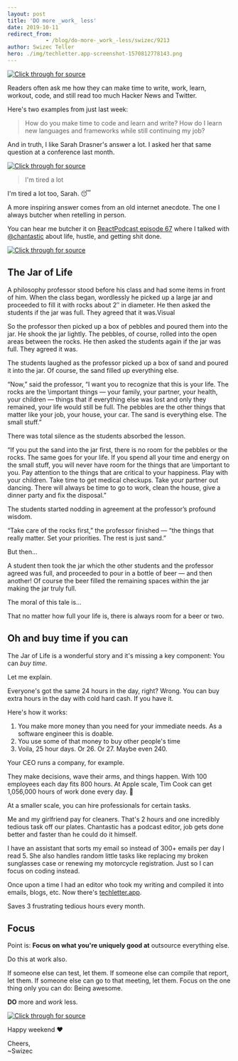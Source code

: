 ```yaml
---
layout: post
title: 'DO more _work_ less'
date: 2019-10-11
redirect_from: 
            - /blog/do-more-_work_-less/swizec/9213
author: Swizec Teller
hero: ./img/techletter.app-screenshot-1570812778143.png
---
```

[![Click through for source](./img/techletter.app-screenshot-1570812778143.png)](https://www.instagram.com/swizec/p/BjTbTegl3pM/)





Readers often ask me how they can make time to write, work, learn, workout, code, and still read too much Hacker News and Twitter.



Here's two examples from just last week:



> How do you make time to code and learn and write? How do I learn new languages and frameworks while still continuing my job?



And in truth, I like Sarah Drasner's answer a lot. I asked her that same question at a conference last month.





[![Click through for source](./img/techletter.app-screenshot-1570812778815.png)](https://twitter.com/Swizec/status/1172603915801522176)





> I'm tired a lot



I'm tired a lot too, Sarah. 😴



A more inspiring answer comes from an old internet anecdote. The one I always butcher when retelling in person.



You can hear me butcher it on [ReactPodcast episode 67](https://reactpodcast.com/67) where I talked with [@chantastic](https://twitter.com/chantastic) about life, hustle, and getting shit done.





[![Click through for source](./img/techletter.app-screenshot-1570812778432.png)](https://twitter.com/chantastic/status/1182318718446997504)





## The Jar of Life



A philosophy professor stood before his class and had some items in front of him. When the class began, wordlessly he picked up a large jar and proceeded to fill it with rocks about 2″ in diameter. He then asked the students if the jar was full. They agreed that it was.Visual



So the professor then picked up a box of pebbles and poured them into the jar. He shook the jar lightly. The pebbles, of course, rolled into the open areas between the rocks. He then asked the students again if the jar was full. They agreed it was.



The students laughed as the professor picked up a box of sand and poured it into the jar. Of course, the sand filled up everything else.



“Now,” said the professor, “I want you to recognize that this is your life. The rocks are the \\important things — your family, your partner, your health, your children — things that if everything else was lost and only they remained, your life would still be full. The pebbles are the other things that matter like your job, your house, your car. The sand is everything else. The small stuff.”



There was total silence as the students absorbed the lesson.



“If you put the sand into the jar first, there is no room for the pebbles or the rocks. The same goes for your life. If you spend all your time and energy on the small stuff, you will never have room for the things that are \\important to you. Pay attention to the things that are critical to your happiness. Play with your children. Take time to get medical checkups. Take your partner out dancing. There will always be time to go to work, clean the house, give a dinner party and fix the disposal.”



The students started nodding in agreement at the professor’s profound wisdom.



“Take care of the rocks first,” the professor finished — “the things that really matter. Set your priorities. The rest is just sand.”



But then…



A student then took the jar which the other students and the professor agreed was full, and proceeded to pour in a bottle of beer — and then another! Of course the beer filled the remaining spaces within the jar making the jar truly full.



The moral of this tale is…



That no matter how full your life is, there is always room for a beer or two.



## Oh and buy time if you can



The Jar of Life is a wonderful story and it's missing a key component: You can _buy time_.



Let me explain.



Everyone's got the same 24 hours in the day, right? Wrong. You can buy extra hours in the day with cold hard cash. If you have it.



Here's how it works:



1. You make more money than you need for your immediate needs. As a software engineer this is doable.
2. You use some of that money to buy other people's time
3. Voila, 25 hour days. Or 26. Or 27. Maybe even 240.



Your CEO runs a company, for example.



They make decisions, wave their arms, and things happen. With 100 employees each day fits 800 hours. At Apple scale, Tim Cook can get 1,056,000 hours of work done every day. 🤯



At a smaller scale, you can hire professionals for certain tasks.



Me and my girlfriend pay for cleaners. That's 2 hours and one incredibly tedious task off our plates. Chantastic has a podcast editor, job gets done better and faster than he could do it himself.



I have an assistant that sorts my email so instead of 300+ emails per day I read 5. She also handles random little tasks like replacing my broken sunglasses case or renewing my motorcycle registration. Just so I can focus on coding instead.



Once upon a time I had an editor who took my writing and compiled it into emails, blogs, etc. Now there's [techletter.app](https://techletter.app).



Saves 3 frustrating tedious hours every month.



## Focus



Point is: **Focus on what you're uniquely good at** outsource everything else.



Do this at work also.



If someone else can test, let them. If someone else can compile that report, let them. If someone else can go to that meeting, let them. Focus on the one thing only you can do: Being awesome.



**DO** more and _work_ less.





[![Click through for source](./img/techletter.app-screenshot-1570812780373.png)](https://www.instagram.com/swizec/p/BjTbTegl3pM/)





Happy weekend ❤️



Cheers,  
~Swizec